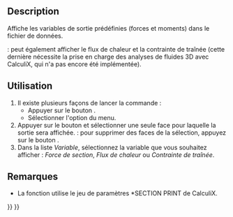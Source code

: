<languages/>

{{Docnav/fr
|[[FEM_ConstraintPlaneRotation/fr|Contrainte multi-points selon un plan]]
|[[FEM_ConstraintTransform/fr|Système de coordonnées locales]]
|[[FEM_Workbench/fr|Atelier FEM]]
|IconL=FEM_ConstraintPlaneRotation.svg
|IconR=FEM_ConstraintTransform.svg
|IconC=Workbench_FEM.svg
}}

{{GuiCommandContainer
|
{{GuiCommand/fr
|Name=FEM ConstraintSectionPrint
|Name/fr=FEM Affichage des variables de sortie
|MenuLocation=Modèle → Fonctions d'analyse géométrique → Affichage des variables de sortie
|Workbenches=[[FEM_Workbench/fr|FEM]]
|Version=0.19
|SeeAlso=
}}
{{GuiCommandFemInfo/fr
|Solvers=CalculiX
}}
}}

==Description==

Affiche les variables de sortie prédéfinies (forces et moments) dans le fichier de données.

{{Version/fr|1.0}} : peut également afficher le flux de chaleur et la contrainte de traînée (cette dernière nécessite la prise en charge des analyses de fluides 3D avec CalculiX, qui n'a pas encore été implémentée).

<span id="Usage"></span>
==Utilisation==

# Il existe plusieurs façons de lancer la commande :
#* Appuyer sur le bouton {{Button|[[Image:FEM_ConstraintSectionPrint.svg|16px]] [[FEM_ConstraintSectionPrint/fr|Affichage des variables de sortie]]}}.
#* Sélectionner l'option {{MenuCommand|Modèle → Fonctions d'analyse géométrique → [[Image:FEM_ConstraintSectionPrint.svg|16px]] Affichage des variables de sortie}} du menu.
# Appuyer sur le bouton {{Button|Ajouter}} et sélectionner une seule face pour laquelle la sortie sera affichée. {{Version/fr|1.1}} : pour supprimer des faces de la sélection, appuyez sur le bouton {{Button|Supprimer}}.
# Dans la liste ''Variable'', sélectionnez la variable que vous souhaitez afficher : ''Force de section'', ''Flux de chaleur'' ou ''Contrainte de traînée''. {{Version/fr|1.0}}

<span id="Notes"></span>
==Remarques== 

* La fonction utilise le jeu de paramètres *SECTION PRINT de CalculiX.


{{Docnav/fr
|[[FEM_ConstraintPlaneRotation/fr|Contrainte multi-points selon un plan]]
|[[FEM_ConstraintTransform/fr|Système de coordonnées locales]]
|[[FEM_Workbench/fr|Atelier FEM]]
|IconL=FEM_ConstraintPlaneRotation.svg
|IconR=FEM_ConstraintTransform.svg
|IconC=Workbench_FEM.svg
}}

{{FEM_Tools_navi{{#translation:}}}}
{{Userdocnavi{{#translation:}}}}